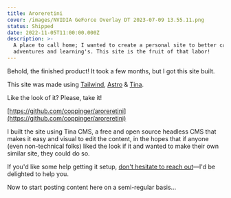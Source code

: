 ```yaml
---
title: Aroreretini
cover: /images/NVIDIA GeForce Overlay DT 2023-07-09 13.55.11.png
status: Shipped
date: 2022-11-05T11:00:00.000Z
description: >-
  A place to call home; I wanted to create a personal site to better capture my
  adventures and learning's. This site is the fruit of that labor!
---
```


Behold, the finished product! It took a few months, but I got this site built.

This site was made using [Tailwind](tailwindcss.com/), [Astro](astro.build/) & [Tina](tina.io/).

Like the look of it? Please, take it!

[https://github.com/coppinger/aroreretini](https://github.com/coppinger/aroreretini)

I built the site using Tina CMS, a free and open source headless CMS that makes it easy and visual to edit the content, in the hopes that if anyone (even non-technical folks) liked the look if it and wanted to make their own similar site, they could do so.

If you'd like some help getting it setup, [don't hesitate to reach out](aroreretini.dev/contact)—I'd be delighted to help you.

Now to start posting content here on a semi-regular basis...
